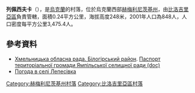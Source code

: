 {{coord|49|58|15|N|26|13|54|E|scale:100000|display=title}}

'''列佩西夫卡'''（{{lang-uk|Лепесівка}}），是[[烏克蘭|烏克蘭]]的村落，位於烏克蘭西部[[赫梅利尼茨基州|赫梅利尼茨基州]]，由[[比洛吉里亞區|比洛吉里亞區]]負責管轄，面積0.24平方公里，海拔高度248米，2001年人口為848人，人口密度每平方公里3,475.4人。

==參考資料==
* [https://web.archive.org/web/20160413093228/http://oblrada.km.ua/district/show/14 Хмельницька обласна рада. Білогірський район]. [https://web.archive.org/web/20160305071345/http://oblrada.km.ua/userfiles/%D0%BF%D0%B0%D1%81%D0%BF%D0%BE%D1%80%D1%82%20%D0%AF%D0%BC%D0%BF%D1%96%D0%BB%D1%8C%D1%81%D1%8C%D0%BA%D0%B0%20%D1%81%D0%B5%D0%BB%D0%B8%D1%89%D0%BD%D0%B0%20%D1%80%D0%B0%D0%B4%D0%B0%20%D0%91%D1%96%D0%BB%D0%BE%D0%B3%D1%96%D1%80%D1%81%D1%8C%D0%BA%D0%B8%D0%B9%20%D1%80%D0%B0%D0%B9%D0%BE%D0%BD.doc Паспорт територіальної громади Ямпільської селищної ради (doc)]
* [http://weather.in.ua/ua/hmel'nickaja/13266 Погода в селі Лепесівка]{{Wayback|url=http://weather.in.ua/ua/hmel%27nickaja/13266 |date=20111220112456 }}

{{DEFAULTSORT:Лепесівка}}
[[Category:赫梅利尼茨基州村落|Category:赫梅利尼茨基州村落]]
[[Category:比洛吉里亞區村落|Category:比洛吉里亞區村落]]


{{Khmelnytskyi-geo-stub}}